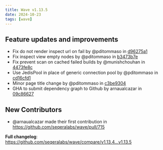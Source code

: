 ```yaml
---
title: Wave v1.13.5
date: 2024-10-23
tags: [wave]
---
```


## Feature updates and improvements

- Fix do not render inspect url on fail by @pditommaso in [d96275a1](https://github.com/seqeralabs/wave/commit/d96275a1aced14c77e58c45f4a1f177c67a3db4e)
- Fix inspect view empty nodes by @pditommaso in [b3473b7e](https://github.com/seqeralabs/wave/commit/b3473b7e8a6c97a6a0a21f79586ae0644647ed72)
- Fix prevent scan on cached failed builds by @munishchouhan in [4473fe8c](https://github.com/seqeralabs/wave/commit/4473fe8c174037b589a36e0e87d73a9b0060ee59)
- Use JedisPool in place of generic connection pool by @pditommaso in [cd16cfd1](https://github.com/seqeralabs/wave/commit/cd16cfd1b96ddace79dd05006b183c15a6148de9)
- Minor page title change by @pditommaso in [c3be9304](https://github.com/seqeralabs/wave/commit/c3be930420b25419d06fade53f1ef67475a7ea60)
- GHA to submit dependency graph to Github by arnaualcazar in [09c86627](https://github.com/seqeralabs/wave/commit/09c8662702bbdcb23830c2d074ac7ce9662fc38a)

## New Contributors

- @arnaualcazar made their first contribution in https://github.com/seqeralabs/wave/pull/715

**Full changelog**: https://github.com/seqeralabs/wave/compare/v1.13.4...v1.13.5
